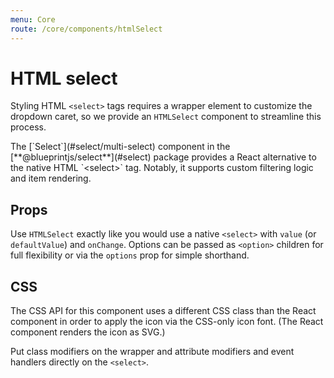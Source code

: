 ```yaml
---
menu: Core
route: /core/components/htmlSelect
---
```



# HTML select

Styling HTML `<select>` tags requires a wrapper element to customize the
dropdown caret, so we provide an `HTMLSelect` component to streamline this
process.

<Callout intent="success">
    The [`Select`](#select/multi-select) component in the [**@blueprintjs/select**](#select)
    package provides a React alternative to the native HTML `&lt;select>` tag. Notably, it
    supports custom filtering logic and item rendering.
</Callout>

## Props

Use `HTMLSelect` exactly like you would use a native `<select>` with `value` (or
`defaultValue`) and `onChange`. Options can be passed as `<option>` children for
full flexibility or via the `options` prop for simple shorthand.

<Interface name="IHTMLSelectProps" />

## CSS

The CSS API for this component uses a different CSS class than the React component
in order to apply the icon via the CSS-only icon font. (The React component
renders the icon as SVG.)

Put class modifiers on the wrapper and attribute modifiers and event handlers
directly on the `<select>`.

<CssExample name="select" />

